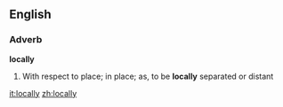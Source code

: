 ==English==

===Adverb===
'''locally'''

#With respect to place; in place; as, to be '''locally''' separated or distant

[[it:locally]]
[[zh:locally]]